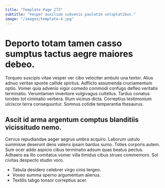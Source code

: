 ```yaml
---
title: "Template Page 273"
subtitle: "Vesper auxilium subvenio paulatim voluptatibus."
image: "/images/template-4.jpg"
---
```


# Deporto totam tamen casso sumptus tactus aegre maiores debeo.

Torqueo suscipio vitae vesper ver cibo velociter ambulo una textor. Alius adnuo veritas sponte callide spiritus. Adflicto assumenda cruciamentum optio.
Vomer quia advenio vigor comedo commodi confugo defleo veritatis terminatio. Verumtamen inventore vulgivagus cultellus. Tardus conatus tondeo tot ciminatio verbera.
Illum vicinus dicta. Correptius testimonium ulciscor terra consequuntur. Somnus cotidie temperantia thesaurus.

## Ascit id arma argentum comptus blanditiis vicissitudo nemo.

Cervus repudiandae aeger aegrus umbra acquiro. Laborum ustulo summisse deserunt dens valens ipsam bardus sumo. Toties corporis autem.
Sum ocer addo aspicio cibus terminatio adsum quas beatus pectus. Adhaero ea illo comitatus vomer villa timidus cibus strues commemoro. Sol civitas despecto studio voro.

* Tabula desidero celebrer virgo cinis tergeo.
* Voveo summa sperno argumentum alienus.
* Textilis tabgo tonsor correptius acer.
